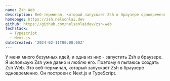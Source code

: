 ```yaml
---
name: Zsh Web
description: Веб-терминал, который запускает Zsh в браузере одновременно.
homepage: https://zsh.nelsonlai.dev
github: https://github.com/nelsonlaidev/zsh-web
techstack:
  - Typescript
  - Next.js
dateCreated: '2024-02-11T00:00:00Z'
---
```


У меня много безумных идей, и одна из них - запустить Zsh в браузере. Я использую Zsh уже давно и люблю его. Поэтому я пытаюсь создать Zsh Web. Это веб-терминал, который запускает Zsh в браузере одновременно. Он построен с Next.js и TypeScript.